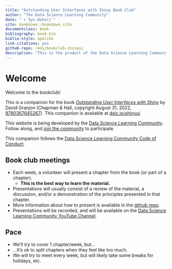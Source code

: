 ```yaml
--- 
title: "Outstanding User Interfaces with Shiny Book Club"
author: "The Data Science Learning Community"
date: "`r Sys.Date()`"
site: bookdown::bookdown_site
documentclass: book
bibliography: book.bib
biblio-style: apalike
link-citations: yes
github-repo: r4ds/bookclub-shinyui
description: "This is the product of the Data Science Learning Community's Outstanding User Interfaces with Shiny Book Club."
---
```


# Welcome {-}

Welcome to the bookclub! 

This is a companion for the book [_Outstanding User Interfaces with Shiny_](https://unleash-shiny.rinterface.com/index.html) by David Granjon (Chapman & Hall, copyright August 31, 2022, [9780367645267](https://www.routledge.com/Outstanding-User-Interfaces-with-Shiny/Granjon/p/book/9780367645267)).
This companion is available at [dslc.io/shinyui](https://dslc.io/shinyui).

This website is being developed by the [Data Science Learning Community](https://dslc.io). Follow along, and [join the community](https://dslc.io/join) to participate.

This companion follows the [Data Science Learning Community Code of Conduct](https://dslc.io/conduct).

## Book club meetings {-}

- Each week, a volunteer will present a chapter from the book (or part of a chapter).
  - **This is the best way to learn the material.**
- Presentations will usually consist of a review of the material, a discussion, and/or a demonstration of the principles presented in that chapter.
- More information about how to present is available in the [github repo](https://github.com/r4ds/bookclub-shinyui).
- Presentations will be recorded, and will be available on the [Data Science Learning Community YouTube Channel](https://dslc.io/youtube).

## Pace {-}

- We'll _try_ to cover 1 chapter/week, but...
- ...It's ok to split chapters when they feel like too much.
- We will try to meet every week, but will likely take some breaks for holidays, etc.

